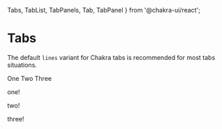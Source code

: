   Tabs,
  TabList, 
  TabPanels, 
  Tab, 
  TabPanel
} from '@chakra-ui/react';

<Meta title="BCGov/Tabs" />

# Tabs

The default `lines` variant for Chakra tabs is recommended for most tabs situations.

<Canvas>
  <Story name="Default tabs">
    <Tabs>
      <TabList>
        <Tab>One</Tab>
        <Tab>Two</Tab>
        <Tab>Three</Tab>
      </TabList>
      <TabPanels>
        <TabPanel>
          <p>one!</p>
        </TabPanel>
        <TabPanel>
          <p>two!</p>
        </TabPanel>
        <TabPanel>
          <p>three!</p>
        </TabPanel>
      </TabPanels>
    </Tabs>
  </Story>
</Canvas>
